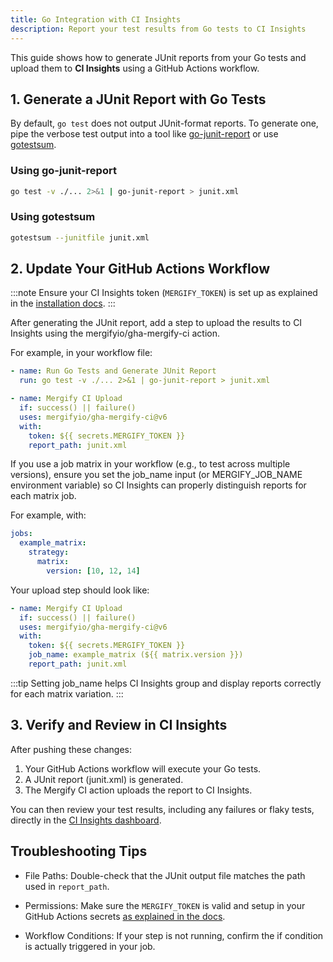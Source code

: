 ```yaml
---
title: Go Integration with CI Insights
description: Report your test results from Go tests to CI Insights
---
```



<IntegrationLogo src={golangLogo} alt="Golang logo"/>

This guide shows how to generate JUnit reports from your Go tests and upload
them to **CI Insights** using a GitHub Actions workflow.

## 1. Generate a JUnit Report with Go Tests

By default, `go test` does not output JUnit-format reports. To generate one,
pipe the verbose test output into a tool like
[go-junit-report](https://github.com/jstemmer/go-junit-report) or use
[gotestsum](https://github.com/gotestyourself/gotestsum).

### Using go-junit-report

```bash
go test -v ./... 2>&1 | go-junit-report > junit.xml
```

### Using gotestsum

```bash
gotestsum --junitfile junit.xml
```

## 2. Update Your GitHub Actions Workflow

:::note
Ensure your CI Insights token (`MERGIFY_TOKEN`) is set up as explained in the [installation
docs](/ci-insights#enabling-ci-insights-for-github).
:::

After generating the JUnit report, add a step to upload the results to CI
Insights using the mergifyio/gha-mergify-ci action.

For example, in your workflow file:

```yaml
- name: Run Go Tests and Generate JUnit Report
  run: go test -v ./... 2>&1 | go-junit-report > junit.xml

- name: Mergify CI Upload
  if: success() || failure()
  uses: mergifyio/gha-mergify-ci@v6
  with:
    token: ${{ secrets.MERGIFY_TOKEN }}
    report_path: junit.xml
```

If you use a job matrix in your workflow (e.g., to test across multiple
versions), ensure you set the job\_name input (or MERGIFY\_JOB\_NAME
environment variable) so CI Insights can properly distinguish reports for each
matrix job.

For example, with:

```yaml
jobs:
  example_matrix:
    strategy:
      matrix:
        version: [10, 12, 14]
```

Your upload step should look like:

```yaml
- name: Mergify CI Upload
  if: success() || failure()
  uses: mergifyio/gha-mergify-ci@v6
  with:
    token: ${{ secrets.MERGIFY_TOKEN }}
    job_name: example_matrix (${{ matrix.version }})
    report_path: junit.xml
```

:::tip
Setting job\_name helps CI Insights group and display reports correctly for each matrix variation.
:::

## 3. Verify and Review in CI Insights

After pushing these changes:

1. Your GitHub Actions workflow will execute your Go tests.
2. A JUnit report (junit.xml) is generated.
3. The Mergify CI action uploads the report to CI Insights.

You can then review your test results, including any failures or flaky tests,
directly in the [CI Insights
dashboard](https://dashboard.mergify.com/ci-insights/jobs).

## Troubleshooting Tips

- File Paths: Double-check that the JUnit output file matches the path used in
  `report_path`.

- Permissions: Make sure the `MERGIFY_TOKEN` is valid and setup in your GitHub
  Actions secrets [as explained in the
  docs](\(/ci-insights#enabling-ci-insights-for-github\)).

- Workflow Conditions: If your step is not running, confirm the if condition is
  actually triggered in your job.
